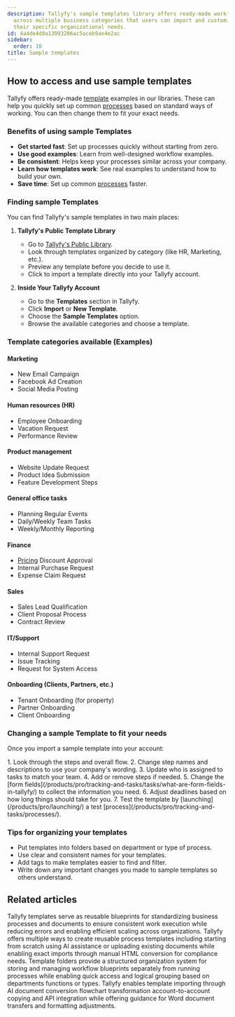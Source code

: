 ```yaml
---
description: Tallyfy's sample templates library offers ready-made workflow examples
  across multiple business categories that users can import and customize based on
  their specific organizational needs.
id: 4a4de4d0a13093206ac5aceb9ae4e2ac
sidebar:
  order: 10
title: Sample templates
---
```



## How to access and use sample templates

Tallyfy offers ready-made [template](/products/pro/documenting/templates/) examples in our libraries. These can help you quickly set up common [processes](/products/pro/tracking-and-tasks/processes/) based on standard ways of working. You can then change them to fit your exact needs.

### Benefits of using sample Templates
- **Get started fast**: Set up processes quickly without starting from zero.
- **Use good examples**: Learn from well-designed workflow examples.
- **Be consistent**: Helps keep your processes similar across your company.
- **Learn how templates work**: See real examples to understand how to build your own.
- **Save time**: Set up common [processes](/products/pro/tracking-and-tasks/processes/) faster.

### Finding sample Templates

You can find Tallyfy's sample templates in two main places:

1. **Tallyfy's Public Template Library**
   - Go to [Tallyfy's Public Library](https://go.tallyfy.com/public/library).
   - Look through templates organized by category (like HR, Marketing, etc.).
   - Preview any template before you decide to use it.
   - Click to import a template directly into your Tallyfy account.

2. **Inside Your Tallyfy Account**
   - Go to the **Templates** section in Tallyfy.
   - Click **Import** or **New Template**.
   - Choose the **Sample Templates** option.
   - Browse the available categories and choose a template.

### Template categories available (Examples)

#### Marketing
- New Email Campaign
- Facebook Ad Creation
- Social Media Posting

#### Human resources (HR)
- Employee Onboarding
- Vacation Request
- Performance Review

#### Product management
- Website Update Request
- Product Idea Submission
- Feature Development Steps

#### General office tasks
- Planning Regular Events
- Daily/Weekly Team Tasks
- Weekly/Monthly Reporting

#### Finance
- [Pricing](/products/pro/pricing/) Discount Approval
- Internal Purchase Request
- Expense Claim Request

#### Sales
- Sales Lead Qualification
- Client Proposal Process
- Contract Review

#### IT/Support
- Internal Support Request
- Issue Tracking
- Request for System Access

#### Onboarding (Clients, Partners, etc.)
- Tenant Onboarding (for property)
- Partner Onboarding
- Client Onboarding

### Changing a sample Template to fit your needs

Once you import a sample template into your account:

<Steps>
1. Look through the steps and overall flow.
2. Change step names and descriptions to use your company's wording.
3. Update who is assigned to tasks to match your team.
4. Add or remove steps if needed.
5. Change the [form fields](/products/pro/tracking-and-tasks/tasks/what-are-form-fields-in-tallyfy/) to collect the information you need.
6. Adjust deadlines based on how long things should take for you.
7. Test the template by [launching](/products/pro/launching/) a test [process](/products/pro/tracking-and-tasks/processes/).
</Steps>

### Tips for organizing your templates

- Put templates into folders based on department or type of process.
- Use clear and consistent names for your templates.
- Add tags to make templates easier to find and filter.
- Write down any important changes you made to sample templates so others understand.


## Related articles
<CardGrid>
<LinkTitleCard header="<b>Documenting > Templates</b>" href="/products/pro/documenting/templates/" > Tallyfy templates serve as reusable blueprints for standardizing business processes and documents to ensure consistent work execution while reducing errors and enabling efficient scaling across organizations. </LinkTitleCard>
<LinkTitleCard header="<b>Templates > Create a template</b>" href="/products/pro/documenting/templates/create-template/" > Tallyfy offers multiple ways to create reusable process templates including starting from scratch using AI assistance or uploading existing documents while enabling exact imports through manual HTML conversion for compliance needs. </LinkTitleCard>
<LinkTitleCard header="<b>Templates > Organize templates into folders</b>" href="/products/pro/documenting/templates/organize-templates-into-folders/" > Template folders provide a structured organization system for storing and managing workflow blueprints separately from running processes while enabling quick access and logical grouping based on departments functions or types. </LinkTitleCard>
<LinkTitleCard header="<b>Templates > Import a template</b>" href="/products/pro/documenting/templates/import-feature/" > Tallyfy enables template importing through AI document conversion flowchart transformation account-to-account copying and API integration while offering guidance for Word document transfers and formatting adjustments. </LinkTitleCard>
</CardGrid>